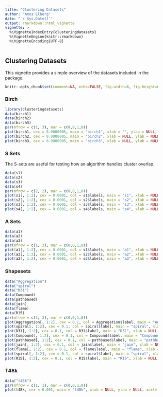 ```yaml
---
title: "Clustering Datasets"
author: "Amos Elberg"
date: "`r Sys.Date()`"
output: rmarkdown::html_vignette
vignette: >
  %\VignetteIndexEntry{clusteringdatasets}
  %\VignetteEngine{knitr::rmarkdown}
  %\VignetteEncoding{UTF-8}
---
```


## Clustering Datasets

This vignette provides a simple overview of the datasets included in the package. 

```r
knitr::opts_chunk$set(comment=NA, echo=FALSE, fig.width=6, fig.height=6)
```

### Birch

```r
library(clusteringdatasets)
data(birch1)
data(birch2)
data(birch3)
par(mfrow = c(1, 3), mar = c(0,0,1,0))
plot(birch1, cex = 0.0000005, main = "birch1", xlab = "", ylab = NULL, xaxt='n', yaxt = 'n')
plot(birch2, cex = 0.0000005, main = "birch2", xlab = NULL, ylab = NULL, xaxt='n',yaxt = 'n')
plot(birch3, cex = 0.0000005, main = "birch3", xlab = NULL, ylab = NULL, xaxt='n',yaxt = 'n')
```

### S Sets

The S-sets are useful for testing how an algorithm handles cluster overlap.

```r
data(s1)
data(s2)
data(s3)
data(s4)
par(mfrow = c(2, 2), mar = c(0,0,1,0))
plot(s1[, 1:2], cex = 0.0001, col = s1$labels, main = "s1", xlab = NULL, ylab = NULL, xaxt='n',yaxt = 'n')
plot(s2[, 1:2], cex = 0.0001, col = s2$labels, main = "s2", xlab = NULL, ylab = NULL, xaxt='n',yaxt = 'n')
plot(s3[, 1:2], cex = 0.0001, col = s3$labels, main = "s3", xlab = NULL, ylab = NULL, xaxt='n',yaxt = 'n')
plot(s4[, 1:2], cex = 0.0001, col = s4$labels, main = "s4", xlab = NULL, ylab = NULL, xaxt='n',yaxt = 'n')
```


### A Sets

```r
data(a1)
data(a2)
data(a3)
par(mfrow = c(1, 3), mar = c(0,0,1,0))
plot(a1[, 1:2], cex = 0.0001, col = s1$labels, main = "a1", xlab = NULL, ylab = NULL, xaxt='n',yaxt = 'n')
plot(a2[, 1:2], cex = 0.0001, col = s2$labels, main = "a2", xlab = NULL, ylab = NULL, xaxt='n',yaxt = 'n')
plot(a3[, 1:2], cex = 0.0001, col = s3$labels, main = "a3", xlab = NULL, ylab = NULL, xaxt='n',yaxt = 'n')
```

### Shapesets

```r
data("Aggregation")
data("spiral")
data("D31")
data(Compound)
data(pathbased)
data(jain)
data(flame)
data(R15)
par(mfrow = c(3, 3), mar = c(0,0,1,0))
plot(Aggregation[, 1:2], cex = 0.1, col = Aggregation$label, main = "Aggregation", xlab = NULL, ylab = NULL, xaxt='n',yaxt = 'n')
plot(spiral[, 1:2], cex = 0.1, col = spiral$label, main = "spiral", xlab = NULL, ylab = NULL, xaxt='n',yaxt = 'n')
plot(D31[, 1:2], cex = 0.1, col = D31$label, main = "D31", xlab = NULL, ylab = NULL, xaxt='n',yaxt = 'n')
plot(Compound[, 1:2], cex = 0.1, col = Compound$label, main = "Compound", xlab = NULL, ylab = NULL, xaxt='n',yaxt = 'n')
plot(pathbased[, 1:2], cex = 0.1, col = pathbased$label, main = "pathbased", xlab = NULL, ylab = NULL, xaxt='n',yaxt = 'n')
plot(jain[, 1:2], cex = 0.1, col = jain$label, main = "jain", xlab = NULL, ylab = NULL, xaxt='n',yaxt = 'n')
plot(flame[, 1:2], cex = 0.1, col = flame$label, main = "flame", xlab = NULL, ylab = NULL, xaxt='n',yaxt = 'n')
plot(spiral[, 1:2], cex = 0.1, col = spiral$label, main = "spiral", xlab = NULL, ylab = NULL, xaxt='n',yaxt = 'n')
plot(R15[, 1:2], cex = 0.1, col = R15$label, main = "R15", xlab = NULL, ylab = NULL, xaxt='n',yaxt = 'n')
```

### T48k

```r
data("t48k")
par(mfrow = c(1, 1), mar = c(0,0,1,0))
plot(t48k, cex = 0.001, main = "t48k", xlab = NULL, ylab = NULL, xaxt='n',yaxt = 'n')
```